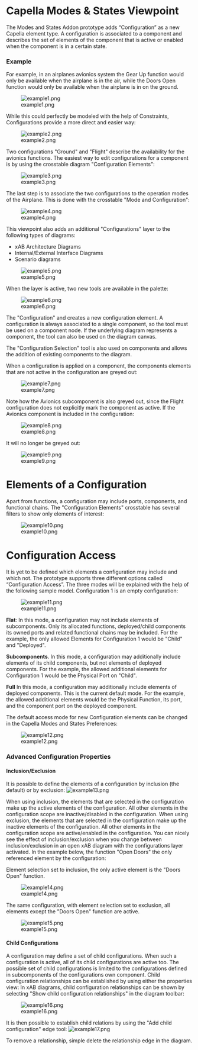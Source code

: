 <!--
  Copyright (c) 2018 THALES GLOBAL SERVICES.
  All rights reserved. This program and the accompanying materials
  are made available under the terms of the Eclipse Public License v1.0
  which accompanies this distribution, and is available at
  http://www.eclipse.org/legal/epl-v10.html

  Contributors:
       Thales - initial API and implementation
-->


= Capella Modes & States Viewpoint =

The Modes and States Addon prototype adds “Configuration” as a new Capella element type. A configuration is associated to a component and describes the set of elements of the component that is active or enabled when the component is in a certain state.

=== Example ===

For example, in an airplanes avionics system the Gear Up function would only be available when the airplane is in the air, while the Doors Open function would only be available when the airplane is in on the ground.

[[Image:example1.png]]

While this could perfectly be modeled with the help of Constraints, Configurations provide a more direct and easier way:

[[Image:example2.png]]

Two configurations "Ground" and "Flight" describe the availability for the avionics functions. The easiest way to edit configurations for a component is by using the crosstable diagram "Configuration Elements":

[[Image:example3.png]]

The last step is to associate the two configurations to the operation modes of the Airplane. This is done with the crosstable "Mode and Configuration":

[[Image:example4.png]]

This viewpoint also adds an additional "Configurations" layer to the following types of diagrams:
* xAB Architecture Diagrams
* Internal/External Interface Diagrams
* Scenario diagrams

[[Image:example5.png]]

When the layer is active, two new tools are available in the palette:

[[Image:example6.png]]

The "Configuration" and creates a new configuration element. A configuration
is always associated to a single component, so the tool must be used on
a component node. If the underlying diagram represents a component, the tool can also be used on the diagram canvas.

The "Configuration Selection" tool is also used on components and allows the addition of existing components to the diagram. 

When a configuration is applied on a component, the components elements that are not active in the configuration are greyed out:

[[Image:example7.png]]

Note how the Avionics subcomponent is also greyed out, since the Flight configuration does not explicitly mark the component as active. If the Avionics component is included in the configuration:

[[Image:example8.png]]

It will no longer be greyed out:

[[Image:example9.png]]

=Elements of a Configuration=
Apart from functions, a configuration may include ports, components, and functional chains. The "Configuration Elements" crosstable has several filters to show only elements of interest:

[[Image:example10.png]]

=Configuration Access=
It is yet to be defined which elements a configuration may include and which not. The prototype supports three different options called “Configuration Access”. The three modes will be explained with the help of the following sample model. Configuration 1 is an empty configuration:

[[Image:example11.png]]

'''Flat''': In this mode, a configuration may not include elements of subcomponents. Only its allocated functions, deployed/child components its owned ports and related functional chains may be included.
For the example, the only allowed Elements for Configuration 1 would be "Child" and "Deployed".

'''Subcomponents'''. In this mode, a configuration may additionally include elements of its child components, but not elements of deployed components.
For the example, the allowed additional elements for Configuration 1 would be the Physical Port on "Child".

'''Full'''  In this mode, a configuration may additionally include elements of deployed components. This is the current default mode. 
For the example, the allowed additional elements would be the Physical Function, its port, and the component port on the deployed component.

The default access mode for new Configuration elements can be changed in the Capella Modes and States Preferences:


[[Image:example12.png]]

=== Advanced Configuration Properties ===

====Inclusion/Exclusion====
It is possible to define the elements of a configuration by inclusion (the default) or by exclusion:
[[Image:example13.png]]

When using inclusion, the elements that are selected in the configuration make up the active elements of the configuration. All other elements in the configuration scope are inactive/disabled in the configuration. 
When using exclusion, the elements that are selected in the configuration make up the inactive elements of the configuration. All other elements in the configuration scope are active/enabled in the configuration.
You can nicely see the effect of inclusion/exclusion when you change between inclusion/exclusion in an open xAB diagram with the configurations layer activated. In the example below, the function "Open Doors" the only referenced element by the configuration:
 

Element selection set to inclusion, the only active element is the "Doors Open" function.

[[Image:example14.png]]

The same configuration, with element selection set to exclusion, all elements except the "Doors Open" function are active.

[[Image:example15.png]]

==== Child Configurations ====
A configuration may define a set of child configurations. When such a configuration is active, all of its child configurations are active too. The possible set of child configurations is limited to the configurations defined in subcomponents of the configurations own component. Child configuration relationships can be established by using either the properties view:
In xAB diagrams, child configuration relationships can be shown by selecting "Show child configuration relationships" in the diagram toolbar:

[[Image:example16.png]]

It is then possible to establish child relations by using the "Add child configuration" edge tool:
[[Image:example17.png]]

To remove a relationship, simple delete the relationship edge in the diagram.